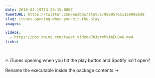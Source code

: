 ```yaml
---
date: 2018-04-19T13:20:15.000Z
tweetURL: https://twitter.com/wesbos/status/986957651169988608
slug: itunes-opening-when-you-hit-the-play
images:

videos:
  - https://pbs.twimg.com/tweet_video/DbJgrmMVAAEH84e.mp4
links:

---
```

🔥 iTunes opening when you hit the play button and Spotify isn’t open?

Rename the executable inside the package contents →
